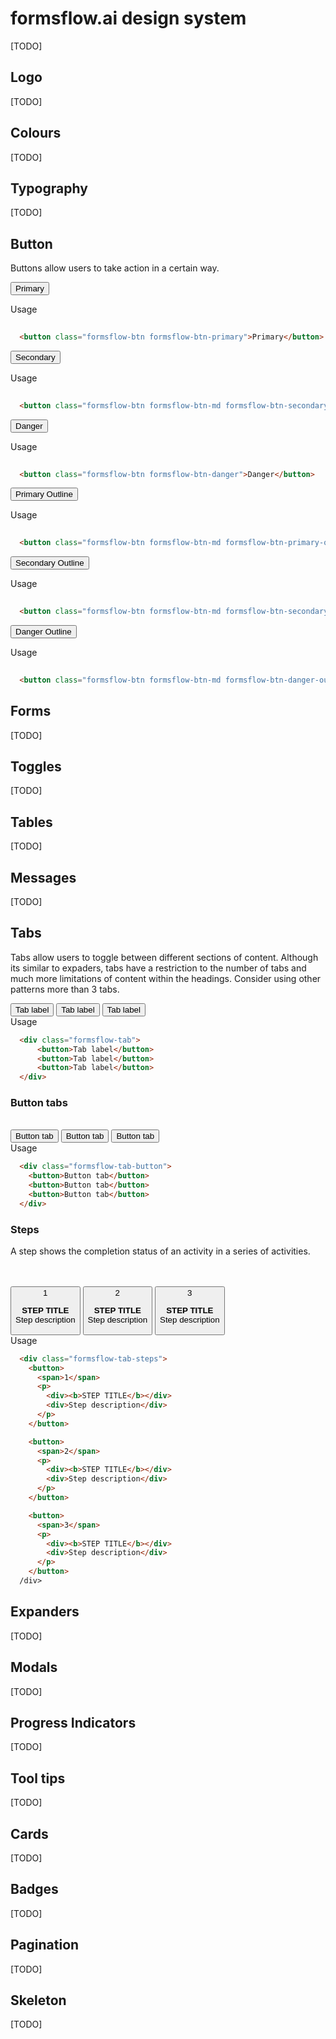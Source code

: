 
<Meta title="DESIGN SYSTEM" />

<style>
  {`
    .subheading {
      --mediumdark: '#999999';
      font-weight: 900;
      font-size: 13px;
      color: #999;
      letter-spacing: 6px;
      line-height: 24px;
      text-transform: uppercase;
      margin-bottom: 12px;
      margin-top: 40px;
    }

    .link-list {
      display: grid;
      grid-template-columns: 1fr;
      grid-template-rows: 1fr 1fr;
      row-gap: 10px;
    }

    @media (min-width: 620px) {
      .link-list {
        row-gap: 20px;
        column-gap: 20px;
        grid-template-columns: 1fr 1fr;
      }
    }

    @media all and (-ms-high-contrast:none) {
    .link-list {
        display: -ms-grid;
        -ms-grid-columns: 1fr 1fr;
        -ms-grid-rows: 1fr 1fr;
      }
    }

    .link-item {
      display: block;
      padding: 20px 30px 20px 15px;
      border: 1px solid #00000010;
      border-radius: 5px;
      transition: background 150ms ease-out, border 150ms ease-out, transform 150ms ease-out;
      color: #333333;
      display: flex;
      align-items: flex-start;
    }

    .link-item:hover {
      border-color: #1EA7FD50;
      transform: translate3d(0, -3px, 0);
      box-shadow: rgba(0, 0, 0, 0.08) 0 3px 10px 0;
    }

    .link-item:active {
      border-color: #1EA7FD;
      transform: translate3d(0, 0, 0);
    }

    .link-item strong {
      font-weight: 700;
      display: block;
      margin-bottom: 2px;
    }

    .link-item img {
      height: 40px;
      width: 40px;
      margin-right: 15px;
      flex: none;
    }

    .link-item span {
      font-size: 14px;
      line-height: 20px;
    }

    .tip {
      display: inline-block;
      border-radius: 1em;
      font-size: 11px;
      line-height: 12px;
      font-weight: 700;
      background: #E7FDD8;
      color: #66BF3C;
      padding: 4px 12px;
      margin-right: 10px;
      vertical-align: top;
    }

    .tip-wrapper {
      font-size: 13px;
      line-height: 20px;
      margin-top: 40px;
      margin-bottom: 40px;
    }

    .tip-wrapper code {
      font-size: 12px;
      display: inline-block;
    }
  `}
</style>

# formsflow.ai design system

[TODO]

## Logo
[TODO]

## Colours
[TODO]

## Typography
[TODO]

## Button
Buttons allow users to take action in a certain way.

<button class="formsflow-btn formsflow-btn-primary">Primary</button>
<div className="subheading">Usage</div>    

  ```html dark
    
    <button class="formsflow-btn formsflow-btn-primary">Primary</button>

  ```

<button class="formsflow-btn formsflow-btn-md formsflow-btn-secondary">Secondary</button>
<div className="subheading">Usage</div>    

  ```html dark
    
    <button class="formsflow-btn formsflow-btn-md formsflow-btn-secondary">Secondary</button>

  ```

<button class="formsflow-btn formsflow-btn-danger">Danger</button>
<div className="subheading">Usage</div>    

  ```html dark
    
    <button class="formsflow-btn formsflow-btn-danger">Danger</button>

  ```
  
<button class="formsflow-btn formsflow-btn-md formsflow-btn-primary-outline">Primary Outline</button>
<div className="subheading">Usage</div>

  ```html dark
    
    <button class="formsflow-btn formsflow-btn-md formsflow-btn-primary-outline">Primary Outline</button>

  ```

<button class="formsflow-btn formsflow-btn-md formsflow-btn-secondary-outline">Secondary Outline</button>
<div className="subheading">Usage</div>

  ```html dark
    
    <button class="formsflow-btn formsflow-btn-md formsflow-btn-secondary-outline">Secondary Outline</button>

  ```

<button class="formsflow-btn formsflow-btn-md formsflow-btn-danger-outline">Danger Outline</button>
<div className="subheading">Usage</div>

  ```html dark
    
    <button class="formsflow-btn formsflow-btn-md formsflow-btn-danger-outline">Danger Outline</button>

  ```

## Forms
[TODO]

## Toggles
[TODO]

## Tables
[TODO]

## Messages
[TODO]

## Tabs
Tabs allow users to toggle between different sections of content. Although its similar to expaders, tabs have a restriction to the
number of tabs and much more limitations of content within the headings. Consider using other patterns more than 3 tabs.  


<div class="formsflow-tab">
  <button>Tab label</button>
  <button>Tab label</button>
  <button>Tab label</button>
</div>

<div className="subheading">Usage</div>
  

  ```html dark
    <div class="formsflow-tab">
        <button>Tab label</button>
        <button>Tab label</button>
        <button>Tab label</button>
    </div>
  ```
### Button tabs  
<br/>
<div class="formsflow-tab-button">
  <button>Button tab</button>
  <button>Button tab</button>
  <button>Button tab</button>
</div>

<div className="subheading">Usage</div>

  ```html dark
    <div class="formsflow-tab-button">
      <button>Button tab</button>
      <button>Button tab</button>
      <button>Button tab</button>
    </div>
  ```
### Steps
A step shows the completion status of an activity in a series of activities.

<br/>  
<br/>

<div class="formsflow-tab-steps">
  <button>
    <span>1</span>
    <p>
      <div><b>STEP TITLE</b></div>
      <div>Step description</div>
    </p>
  </button>

  <button>
    <span>2</span>
    <p>
      <div><b>STEP TITLE</b></div>
      <div>Step description</div>
    </p>
  </button>

  <button>
    <span>3</span>
    <p>
      <div><b>STEP TITLE</b></div>
      <div>Step description</div>
    </p>
  </button>
</div>

<div className="subheading">Usage</div>

  ```html dark
    <div class="formsflow-tab-steps">
      <button>
        <span>1</span>
        <p>
          <div><b>STEP TITLE</b></div>
          <div>Step description</div>
        </p>
      </button>

      <button>
        <span>2</span>
        <p>
          <div><b>STEP TITLE</b></div>
          <div>Step description</div>
        </p>
      </button>

      <button>
        <span>3</span>
        <p>
          <div><b>STEP TITLE</b></div>
          <div>Step description</div>
        </p>
      </button>
    /div>
  ```

## Expanders

[TODO]

## Modals
[TODO]

## Progress Indicators
[TODO]

## Tool tips
[TODO]

## Cards
[TODO]

## Badges
[TODO]

## Pagination
[TODO]

## Skeleton
[TODO]
